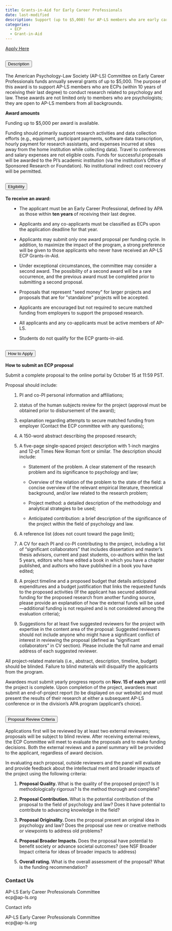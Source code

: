 ```yaml
---
title: Grants-in-Aid for Early Career Professionals
date: last-modified
description: Support (up to $5,000) for AP-LS members who are early career professionals in conducting research related to psychology and law.
categories: 
  - ECP
  - Grant-in-Aid
---
```


<a class="btn btn-primary btn-lg" href="https://awards.ap-ls.org/default.asp" role="button">Apply Here</a>

```{=html}
<div class="accordion" id="accordionExample">
  <div class="accordion-item">
    <h2 class="accordion-header" id="headingOne">
      <button class="accordion-button" type="button" data-bs-toggle="collapse" data-bs-target="#collapseOne" aria-expanded="true" aria-controls="collapseOne">
        Description
      </button>
    </h2>
    <div id="collapseOne" class="accordion-collapse collapse show" aria-labelledby="headingOne" data-bs-parent="#accordionExample" style="">
      <div class="accordion-body">
        <p>The American Psychology-Law Society (AP-LS) Committee on Early Career Professionals funds annually several grants of up to $5,000. The purpose of this award is to support AP-LS members who are ECPs (within 10 years of receiving their last degree) to conduct research related to psychology and law. These awards are not limited only to members who are psychologists; they are open to AP-LS members from all backgrounds. </p>
<p><strong>Award amounts</strong></p>
<p>Funding up to $5,000 per award is available.</p>
<p>Funding should primarily support research activities and data collection efforts (e.g., equipment, participant payments, software data transcription, hourly payment for research assistants, and expenses incurred at sites away from the home institution while collecting data). Travel to conferences and salary expenses are not eligible costs. Funds for successful proposals will be awarded to the PI’s academic institution (via the institution’s Office of Sponsored Research or Foundation). No institutional indirect cost recovery will be permitted.</p>
      </div>
    </div>
  </div>
  <div class="accordion-item">
    <h2 class="accordion-header" id="headingTwo">
      <button class="accordion-button collapsed" type="button" data-bs-toggle="collapse" data-bs-target="#collapseTwo" aria-expanded="false" aria-controls="collapseTwo">
        Eligibility
      </button>
    </h2>
    <div id="collapseTwo" class="accordion-collapse collapse" aria-labelledby="headingTwo" data-bs-parent="#accordionExample" style="">
      <div class="accordion-body">
      <p><strong>To receive an award:</strong></p>
      <ul style="margin-left: 20px;">
      <li><p>The applicant must be an Early Career Professional, defined by APA as those within <strong> ten years </strong> of receiving their last degree.</p></li>
      <li><p> Applicants and any co-applicants must be classified as ECPs upon the application deadline for that year. </p></li>
       <li><p> Applicants may submit only one award proposal per funding cycle. In addition, to maximize the impact of the program, a strong preference will be given to those applicants who never have received an AP-LS ECP Grants-in-Aid. </p></li>
        <li><p> Under exceptional circumstances, the committee may consider a second award. The possibility of a second award will be a rare occurrence, and the previous award must be completed prior to submitting a second proposal. </p></li>
         <li><p> Proposals that represent "seed money" for larger projects and proposals that are for "standalone" projects will be accepted. </p></li>
          <li><p> Applicants are encouraged but not required to secure matched funding from employers to support the proposed research.</p></li>
            <li><p> All applicants and any co-applicants must be active members of AP-LS. </p></li>
            <li><p> Students do not qualify for the ECP grants-in-aid. </p></li>
 </ul>
 </div>
    </div>
  </div>
  <div class="accordion-item">
    <h2 class="accordion-header" id="headingThree">
      <button class="accordion-button collapsed" type="button" data-bs-toggle="collapse" data-bs-target="#collapseThree" aria-expanded="false" aria-controls="collapseThree">
        How to Apply
      </button>
    </h2>
    <div id="collapseThree" class="accordion-collapse collapse" aria-labelledby="headingThree" data-bs-parent="#accordionExample" style="">
      <div class="accordion-body">
        <p><strong>How to submit an ECP proposal</p></strong>
    <p>Submit a complete proposal to the online portal by October 15 at 11:59 PST. </p>
    <p> Proposal should include: </p>
        <ol style="margin-left: 20px;">
      <li><p> PI and co-PI personal information and affiliations; </li></p> 
       <li><p> status of the human subjects review for the project (approval must be obtained prior to disbursement of the award); </li></p> 
        <li><p> explanation regarding attempts to secure matched funding from employer (Contact the ECP committee with any questions); </li></p> 
         <li><p> A 150-word abstract describing the proposed research; </li></p> 
          <li><p> A five-page single-spaced project description with 1-inch margins and 12-pt Times New Roman font or similar. The description should include: </li></p> 

      <ul style="margin-left: 5px;">
         <li><p> Statement of the problem. A clear statement of the research problem and its significance to psychology and law; </li></p> 

         <li><p> Overview of the relation of the problem to the state of the field: a concise overview of the relevant empirical literature, theoretical background, and/or law related to the research problem;
 </li></p> 

         <li><p> Project method: a detailed description of the methodology and analytical strategies to be used; </li></p> 
         
          <li><p> Anticipated contribution: a brief description of the significance of the project within the field of psychology and law. </li></p> 
</ul>
<li><p> A reference list (does not count toward the page limit); </li></p>
<li><p>A CV for each PI and co-PI contributing to the project, including a list of “significant collaborators” that includes dissertation and master’s thesis advisors, current and past students, co-authors within the last 5 years, editors who have edited a book in which you have a chapter published, and authors who have published in a book you have edited; </li></p>
<li><p>A project timeline and a proposed budget that details anticipated expenditures and a budget justification that links the requested funds to the proposed activities (If the applicant has secured additional funding for the proposed research from another funding source, please provide an explanation of how the external funds will be used—additional funding is not required and is not considered among the evaluation criteria); </li></p>
<li><p> Suggestions for at least five suggested reviewers for the project with expertise in the content area of the proposal: Suggested reviewers should not include anyone who might have a significant conflict of interest in reviewing the proposal (defined as “significant collaborators” in CV section). Please include the full name and email address of each suggested reviewer. </li></p>
         </ol>
<p>All project-related materials (i.e., abstract, description, timeline, budget) should be blinded. Failure to blind materials will disqualify the applicants from the program.</p>

<p>Awardees must submit yearly progress reports on <strong>Nov. 15 of each year </strong>until the project is complete. Upon completion of the project, awardees must submit an end-of-project report (to be displayed on our website) and must present the results of their research at either a subsequent AP-LS conference or in the division’s APA program (applicant’s choice). </p>

                    </div>
      </div>
    </div>
  </div>
  <div class="accordion-item">
    <h2 class="accordion-header" id="headingFour">
      <button class="accordion-button collapsed" type="button" data-bs-toggle="collapse" data-bs-target="#collapseFour" aria-expanded="false" aria-controls="collapseFour">
       Proposal Review Criteria
      </button>
    </h2>
    <div id="collapseFour" class="accordion-collapse collapse" aria-labelledby="headingFour" data-bs-parent="#accordionExample" style="">
      <div class="accordion-body">
<p>Applications first will be reviewed by at least two external reviewers; proposals will be subject to blind review. After receiving external reviews, the ECP Committee will meet to evaluate the proposals and to make funding decisions. Both the external reviews and a panel summary will be provided to the applicant, regardless of award decision.</p>
<p>In evaluating each proposal, outside reviewers and the panel will evaluate and provide feedback about the intellectual merit and broader impacts of the project using the following criteria:</p>
 <ol style="margin-left: 20px;">
<li><p><strong> Proposal Quality. </strong> What is the quality of the proposed project? Is it methodologically rigorous? Is the method thorough and complete? </li></p>
<li><p><strong> Proposal Contribution. </strong> What is the potential contribution of the proposal to the field of psychology and law? Does it have potential to contribute to advancing knowledge in the field? </li></p>
<li><p><strong> Proposal Originality. </strong> Does the proposal present an original idea in psychology and law? Does the proposal use new or creative methods or viewpoints to address old problems? </li></p>
<li><p><strong> Proposal Broader Impacts. </strong> Does the proposal have potential to benefit society or advance societal outcomes? (see NSF Broader Impact criteria for ideas of broader impacts to address) </li></p>
<li><p><strong> Overall rating. </strong> What is the overall assessment of the proposal? What is the funding recommendation? </li></p>
</ol>
<h3> Contact Us</h3>
<p>AP-LS Early Career Professionals Committee<br>ecp@ap-ls.org</p>
</div>
</div>
</div>
```

```{=html}
<div class="card text-primary bg-secondary mb-3" style="max-width: 20rem;">
<div class="card-header">Contact info</div>
  <div class="card-body">
    <p class="card-text">AP-LS Early Career Professionals Committee<br>ecp@ap-ls.org</p>
  </div>
</div>
```


